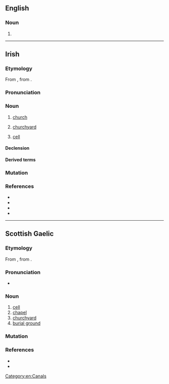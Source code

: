 ==English==

===Noun===
{{en-noun}}

# {{alt form|en|sill}}

[[Category:en:Canals]]

----

==Irish==

===Etymology===
From {{inh|ga|sga|cell}}, from {{der|ga|la|cella}}.

===Pronunciation===
{{IPA|ga|/ciːlʲ/}}

===Noun===
{{ga-noun|f|cille|cealla}}

# {{lb|ga|historical}} [[church]]
# [[churchyard]]
# {{lb|ga|Christianity|biology|electricity}} [[cell]]

====Declension====
{{ga-decl-f2|c|ill|ille|pl=ealla|genpl=eall}}

====Derived terms====
{{der4|ga
|{{l|ga|aerchill|g=f|t=air cell}}
|{{l|ga|aoncheallach|t=unicellular, single celled}}
|{{l|ga|cillín|g=m|t=cell; hoard, nest-egg}}
|{{l|ga|eachtarcheallach|t=extracellular}}
|{{l|ga|fótaichill|t=photocell}}
|{{l|ga|cill chriathrach|t=[[sieve cell]]}}
|{{l|ga|cill shómach|t=somatic cell}}
|{{l|ga|cill thirim|t=[[dry cell]]}}
|{{l|ga|cloch-chill|t=stone cell}}
|{{l|ga|taisc-chill|t=storage cell}}
|{{l|ga|cillscannán|g=m|t=cell membrane}}
|{{l|ga|cilldeighilt|g=f|t=cell division}}
|{{l|ga|cillsú|g=m|t=[[cell sap]]}}
|{{l|ga|Cill Dara|t=Kildare}}
|{{l|ga|Cill Fionnúrach|t=Kilfenora}}
|{{l|ga|Cill Chainnigh|t=Kilkenny}}
|{{l|ga|Cill Ala|t=Killala}}
|{{l|ga|Cill Dalua|t=Killaloe}}
|{{l|ga|Cill Airne|t=Killarney}}
|{{l|ga|Cill Mhic Duach|t=Kilmacduagh}}
|{{l|ga|Cill Mhór|t=Kilmore}}
|{{l|ga|Cill Mhantáin|t=[[Wicklow]]}}
}}

===Mutation===
{{ga-mut-cons|c|ill}}

===References===
* {{R:ga:Ó Dónaill}}
* {{R:DIL|8562|head=cell}}
* {{R:ga:EID}}
* {{R:ga:NEID}}

{{topics|ga|Burial}}

----

==Scottish Gaelic==

===Etymology===
From {{inh|gd|sga|cell}}, from {{der|gd|la|cella}}.

===Pronunciation===
* {{IPA|gd|[kʲiːʎ]}}

===Noun===
{{gd-noun|g=f|gen=cille|pl=cilltean}}

# [[cell]]
# [[chapel]]
# [[churchyard]]
# [[burial ground]]

===Mutation===
{{gd-mut-cons|c|ill}}

===References===
* {{R:Dwelly}}
* {{R:DIL|8562|head=cell}}

{{topics|gd|Burial}}